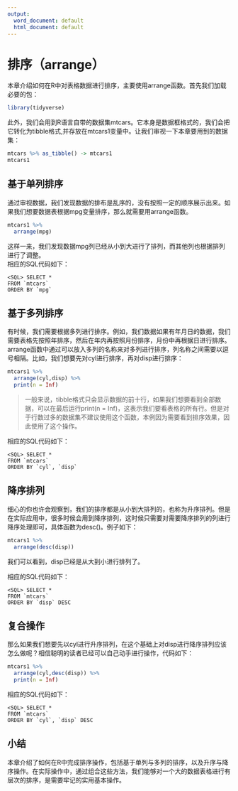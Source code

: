 ---
output:
  word_document: default
  html_document: default
---

# 排序（arrange）

本章介绍如何在R中对表格数据进行排序，主要使用arrange函数。首先我们加载必要的包：

```{r,message=FALSE}
library(tidyverse)
```

此外，我们会用到R语言自带的数据集mtcars。它本身是数据框格式的，我们会把它转化为tibble格式,并存放在mtcars1变量中。让我们审视一下本章要用到的数据集：

```{r}
mtcars %>% as_tibble() -> mtcars1
mtcars1
```


## 基于单列排序

通过审视数据，我们发现数据的排布是乱序的，没有按照一定的顺序展示出来。如果我们想要数据表根据mpg变量排序，那么就需要用arrange函数。

```{r}
mtcars1 %>% 
  arrange(mpg)
```
  
这样一来，我们发现数据mpg列已经从小到大进行了排列，而其他列也根据排列进行了调整。  
相应的SQL代码如下：
```
<SQL> SELECT *
FROM `mtcars`
ORDER BY `mpg`
```


## 基于多列排序

有时候，我们需要根据多列进行排序。例如，我们数据如果有年月日的数据，我们需要表格先按照年排序，然后在年内再按照月份排序，月份中再根据日进行排序。  
arrange函数中通过可以放入多列的名称来对多列进行排序，列名称之间需要以逗号相隔。比如，我们想要先对cyl进行排序，再对disp进行排序：

```{r}
mtcars1 %>%
  arrange(cyl,disp) %>%
  print(n = Inf)
```

> 一般来说，tibble格式只会显示数据的前十行，如果我们想要看到全部数据，可以在最后运行print(n = Inf)，这表示我们要看表格的所有行。但是对于行数过多的数据集不建议使用这个函数，本例因为需要看到排序效果，因此使用了这个操作。

相应的SQL代码如下：
```
<SQL> SELECT *
FROM `mtcars`
ORDER BY `cyl`, `disp`
```

## 降序排列
细心的你也许会观察到，我们的排序都是从小到大排列的，也称为升序排列。但是在实际应用中，很多时候会用到降序排列，这时候只需要对需要降序排列的列进行降序处理即可，具体函数为desc()。例子如下：

```{r}
mtcars1 %>%
  arrange(desc(disp))
```

我们可以看到，disp已经是从大到小进行排列了。

相应的SQL代码如下：
```
<SQL> SELECT *
FROM `mtcars`
ORDER BY `disp` DESC
```

## 复合操作
那么如果我们想要先以cyl进行升序排列，在这个基础上对disp进行降序排列应该怎么做呢？相信聪明的读者已经可以自己动手进行操作，代码如下：

```{r}
mtcars1 %>%
  arrange(cyl,desc(disp)) %>%
  print(n = Inf)
```
  
相应的SQL代码如下：
```
<SQL> SELECT *
FROM `mtcars`
ORDER BY `cyl`, `disp` DESC
```

## 小结
本章介绍了如何在R中完成排序操作，包括基于单列与多列的排序，以及升序与降序操作。在实际操作中，通过组合这些方法，我们能够对一个大的数据表格进行有层次的排序，是需要牢记的实用基本操作。




